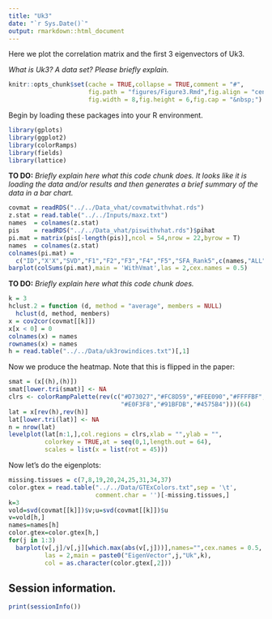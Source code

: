 ```yaml
---
title: "Uk3"
date: "`r Sys.Date()`"
output: rmarkdown::html_document
---
```


Here we plot the correlation matrix and the first 3 eigenvectors of Uk3.

*What is Uk3? A data set? Please briefly explain.*

```r
knitr::opts_chunk$set(cache = TRUE,collapse = TRUE,comment = "#",
                      fig.path = "figures/Figure3.Rmd",fig.align = "center",
                      fig.width = 8,fig.height = 6,fig.cap = "&nbsp;") 
```

Begin by loading these packages into your R environment.

```r
library(gplots)
library(ggplot2)
library(colorRamps)
library(fields)
library(lattice)
```

**TO DO:** *Briefly explain here what this code chunk does. It looks like
it is loading the data and/or results and then generates a brief summary of 
the data in a bar chart.*

```r
covmat = readRDS("../../Data_vhat/covmatwithvhat.rds")
z.stat = read.table("../../Inputs/maxz.txt")
names  = colnames(z.stat)
pis    = readRDS("../../Data_vhat/piswithvhat.rds")$pihat
pi.mat = matrix(pis[-length(pis)],ncol = 54,nrow = 22,byrow = T)
names  = colnames(z.stat)
colnames(pi.mat) = 
  c("ID","X'X","SVD","F1","F2","F3","F4","F5","SFA_Rank5",c(names,"ALL"))
barplot(colSums(pi.mat),main = 'WithVmat',las = 2,cex.names = 0.5)
```

**TO DO:** *Briefly explain here what this code chunk does.*

```r
k = 3
hclust.2 = function (d, method = "average", members = NULL)
  hclust(d, method, members)
x = cov2cor(covmat[[k]])
x[x < 0] = 0
colnames(x) = names
rownames(x) = names
h = read.table("../../Data/uk3rowindices.txt")[,1]
```

Now we produce the heatmap. Note that this is flipped in the paper:

```r
smat = (x[(h),(h)])
smat[lower.tri(smat)] <- NA
clrs <- colorRampPalette(rev(c("#D73027","#FC8D59","#FEE090","#FFFFBF",
                               "#E0F3F8","#91BFDB","#4575B4")))(64)
lat = x[rev(h),rev(h)]
lat[lower.tri(lat)] <- NA
n = nrow(lat)
levelplot(lat[n:1,],col.regions = clrs,xlab = "",ylab = "",
          colorkey = TRUE,at = seq(0,1,length.out = 64),
          scales = list(x = list(rot = 45)))
```

Now let's do the eigenplots:

```r
missing.tissues = c(7,8,19,20,24,25,31,34,37)
color.gtex = read.table("../../Data/GTExColors.txt",sep = '\t', 
                        comment.char = '')[-missing.tissues,]
k=3
vold=svd(covmat[[k]])$v;u=svd(covmat[[k]])$u
v=vold[h,]
names=names[h]
color.gtex=color.gtex[h,]
for(j in 1:3)
  barplot(v[,j]/v[,j][which.max(abs(v[,j]))],names="",cex.names = 0.5,
          las = 2,main = paste0("EigenVector",j,"Uk",k),
          col = as.character(color.gtex[,2]))
```

## Session information.

```r
print(sessionInfo())
```
